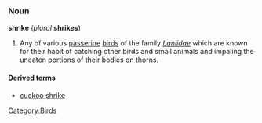 {{wikipedia}}
===Noun===
'''shrike''' (''plural'' '''shrikes''')

# Any of various [[passerine]] [[bird]]s of the family ''[[Laniidae]]'' which are known for their habit of catching other birds and small animals and impaling the uneaten portions of their bodies on thorns.

====Derived terms====
*[[cuckoo shrike]]

 
[[Category:Birds]]